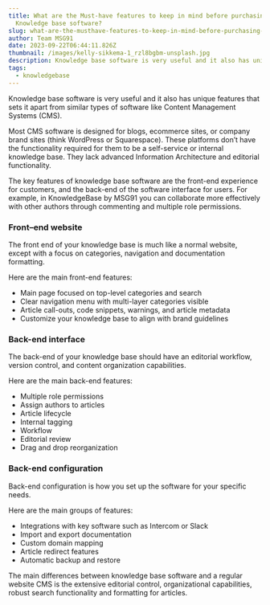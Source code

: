 ```yaml
---
title: What are the Must-have features to keep in mind before purchasing a
  Knowledge base software?
slug: what-are-the-musthave-features-to-keep-in-mind-before-purchasing-a-knowledge-base-software
author: Team MSG91
date: 2023-09-22T06:44:11.826Z
thumbnail: /images/kelly-sikkema-1_rzl8bgbm-unsplash.jpg
description: Knowledge base software is very useful and it also has unique features that sets it apart from similar types of software like Content Management Systems CMS.Most CMS software is designed for blogs, ecommerce sites, or company brand sites
tags:
  - knowledgebase
---
```

Knowledge base software is very useful and it also has unique features that sets it apart from similar types of software like Content Management Systems (CMS).

Most CMS software is designed for blogs, ecommerce sites, or company brand sites (think WordPress or Squarespace). These platforms don’t have the functionality required for them to be a self-service or internal knowledge base. They lack advanced Information Architecture and editorial functionality.

The key features of knowledge base software are the front-end experience for customers, and the back-end of the software interface for users. For example, in KnowledgeBase by MSG91 you can collaborate more effectively with other authors through commenting and multiple role permissions.





### Front–end website

The front end of your knowledge base is much like a normal website, except with a focus on categories, navigation and documentation formatting.

Here are the main front-end features:

* Main page focused on top-level categories and search
* Clear navigation menu with multi-layer categories visible
* Article call-outs, code snippets, warnings, and article metadata
* Customize your knowledge base to align with brand guidelines

### Back-end interface

The back-end of your knowledge base should have an editorial workflow, version control, and content organization capabilities.

Here are the main back-end features:

* Multiple role permissions
* Assign authors to articles
* Article lifecycle
* Internal tagging
* Workflow
* Editorial review
* Drag and drop reorganization

### Back-end configuration

Back-end configuration is how you set up the software for your specific needs.

Here are the main groups of features:

* Integrations with key software such as Intercom or Slack
* Import and export documentation
* Custom domain mapping
* Article redirect features
* Automatic backup and restore

The main differences between knowledge base software and a regular website CMS is the extensive editorial control, organizational capabilities, robust search functionality and formatting for articles.